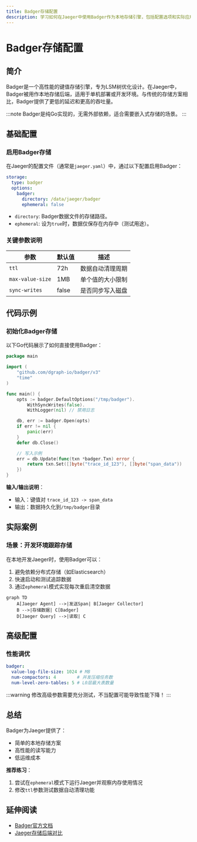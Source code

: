 ```yaml
---
title: Badger存储配置
description: 学习如何在Jaeger中使用Badger作为本地存储引擎，包括配置选项和实际应用示例。
---
```


# Badger存储配置

## 简介

Badger是一个高性能的键值存储引擎，专为LSM树优化设计。在Jaeger中，Badger被用作本地存储后端，适用于单机部署或开发环境。与传统的存储方案相比，Badger提供了更低的延迟和更高的吞吐量。

:::note
Badger是纯Go实现的，无需外部依赖，适合需要嵌入式存储的场景。
:::

## 基础配置

### 启用Badger存储

在Jaeger的配置文件（通常是`jaeger.yaml`）中，通过以下配置启用Badger：

```yaml
storage:
  type: badger
  options:
    badger:
      directory: /data/jaeger/badger
      ephemeral: false
```

- `directory`: Badger数据文件的存储路径。
- `ephemeral`: 设为`true`时，数据仅保存在内存中（测试用途）。

### 关键参数说明

| 参数 | 默认值 | 描述 |
|------|--------|------|
| `ttl` | 72h | 数据自动清理周期 |
| `max-value-size` | 1MB | 单个值的大小限制 |
| `sync-writes` | false | 是否同步写入磁盘 |

## 代码示例

### 初始化Badger存储

以下Go代码展示了如何直接使用Badger：

```go
package main

import (
	"github.com/dgraph-io/badger/v3"
	"time"
)

func main() {
	opts := badger.DefaultOptions("/tmp/badger").
		WithSyncWrites(false).
		WithLogger(nil) // 禁用日志

	db, err := badger.Open(opts)
	if err != nil {
		panic(err)
	}
	defer db.Close()

	// 写入示例
	err = db.Update(func(txn *badger.Txn) error {
		return txn.Set([]byte("trace_id_123"), []byte("span_data"))
	})
}
```

**输入/输出说明**：
- 输入：键值对 `trace_id_123 -> span_data`
- 输出：数据持久化到`/tmp/badger`目录

## 实际案例

### 场景：开发环境跟踪存储

在本地开发Jaeger时，使用Badger可以：
1. 避免依赖分布式存储（如Elasticsearch）
2. 快速启动和测试追踪数据
3. 通过`ephemeral`模式实现每次重启清空数据

```mermaid
graph TD
    A[Jaeger Agent] -->|发送Span| B[Jaeger Collector]
    B -->|存储数据| C[Badger]
    D[Jaeger Query] -->|读取| C
```

## 高级配置

### 性能调优

```yaml
badger:
  value-log-file-size: 1024 # MB
  num-compactors: 4        # 并发压缩任务数
  num-level-zero-tables: 5 # L0层最大表数量
```

:::warning
修改高级参数需要充分测试，不当配置可能导致性能下降！
:::

## 总结

Badger为Jaeger提供了：
- 简单的本地存储方案
- 高性能的读写能力
- 低运维成本

**推荐练习**：
1. 尝试在`ephemeral`模式下运行Jaeger并观察内存使用情况
2. 修改`ttl`参数测试数据自动清理功能

## 延伸阅读

- [Badger官方文档](https://dgraph.io/docs/badger/)
- [Jaeger存储后端对比](https://jaegertracing.io/docs/latest/deployment/#storage-backends)